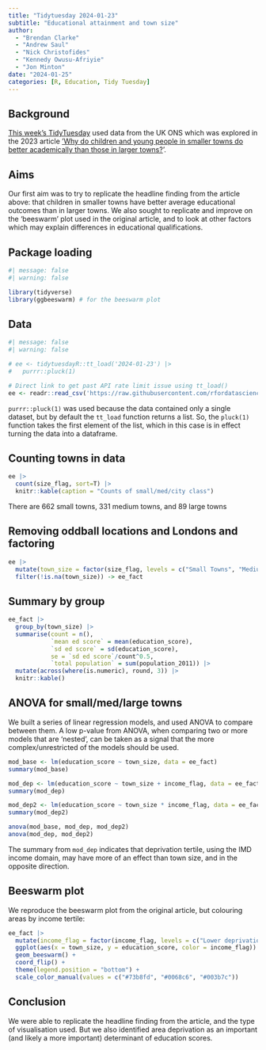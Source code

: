 ```yaml
---
title: "Tidytuesday 2024-01-23"
subtitle: "Educational attainment and town size"
author: 
  - "Brendan Clarke"
  - "Andrew Saul"
  - "Nick Christofides"
  - "Kennedy Owusu-Afriyie"
  - "Jon Minton"
date: "2024-01-25"
categories: [R, Education, Tidy Tuesday]
---
```


## Background

[This week's TidyTuesday](https://github.com/rfordatascience/tidytuesday/blob/master/data/2024/2024-01-23/readme.md) used data from the UK ONS which was explored in the 2023 article ['Why do children and young people in smaller towns do better academically than those in larger towns?](https://www.ons.gov.uk/peoplepopulationandcommunity/educationandchildcare/articles/whydochildrenandyoungpeopleinsmallertownsdobetteracademicallythanthoseinlargertowns/2023-07-25)'. 

## Aims

Our first aim was to try to replicate the headline finding from the article above: that children in smaller towns have better average educational outcomes than in larger towns. We also sought to replicate and improve on the 'beeswarm' plot used in the original article, and to look at other factors which may explain differences in educational qualifications.

## Package loading
```r
#| message: false
#| warning: false

library(tidyverse)
library(ggbeeswarm) # for the beeswarm plot
```


## Data
```r
#| message: false
#| warning: false

# ee <- tidytuesdayR::tt_load('2024-01-23') |>
#   purrr::pluck(1)

# Direct link to get past API rate limit issue using tt_load()
ee <- readr::read_csv('https://raw.githubusercontent.com/rfordatascience/tidytuesday/master/data/2024/2024-01-23/english_education.csv')

```

`purrr::pluck(1)` was used because the data contained only a single dataset, but by default the `tt_load` function returns a list. So, the `pluck(1)` function takes the first element of the list, which in this case is in effect turning the data into a dataframe. 

## Counting towns in data
```r
ee |>
  count(size_flag, sort=T) |>
  knitr::kable(caption = "Counts of small/med/city class")
```

There are 662 small towns, 331 medium towns, and 89 large towns

## Removing oddball locations and Londons and factoring
```r
ee |>
  mutate(town_size = factor(size_flag, levels = c("Small Towns", "Medium Towns", "Large Towns"), ordered=T)) |>
  filter(!is.na(town_size)) -> ee_fact
```

## Summary by group
```r
ee_fact |>
  group_by(town_size) |>
  summarise(count = n(),
            `mean ed score` = mean(education_score),
            `sd ed score` = sd(education_score),
            se = `sd ed score`/count^0.5,
            `total population` = sum(population_2011)) |>
  mutate(across(where(is.numeric), round, 3)) |>
  knitr::kable()
```



## ANOVA for small/med/large towns

We built a series of linear regression models, and used ANOVA to compare between them. 
A low p-value from ANOVA, when comparing two or more models that are 'nested', can be taken as a signal that the more complex/unrestricted of the models should be used. 

```r
mod_base <- lm(education_score ~ town_size, data = ee_fact)
summary(mod_base)

mod_dep <- lm(education_score ~ town_size + income_flag, data = ee_fact)
summary(mod_dep)

mod_dep2 <- lm(education_score ~ town_size * income_flag, data = ee_fact)
summary(mod_dep2)

anova(mod_base, mod_dep, mod_dep2)
anova(mod_dep, mod_dep2)
```

The summary from `mod_dep` indicates that deprivation tertile, using the IMD income domain, may have more of an effect than town size, and in the opposite direction. 

## Beeswarm plot

We reproduce the beeswarm plot from the original article, but colouring areas by income tertile:

```r
ee_fact |>
  mutate(income_flag = factor(income_flag, levels = c("Lower deprivation towns", "Mid deprivation towns", "Higher deprivation towns"))) |>
  ggplot(aes(x = town_size, y = education_score, color = income_flag)) +
  geom_beeswarm() +
  coord_flip() +
  theme(legend.position = "bottom") +
  scale_color_manual(values = c("#73b8fd", "#0068c6", "#003b7c"))

```

## Conclusion

We were able to replicate the headline finding from the article, and the type of visualisation used. But we also identified area deprivation as an important (and likely a more important) determinant of education scores. 